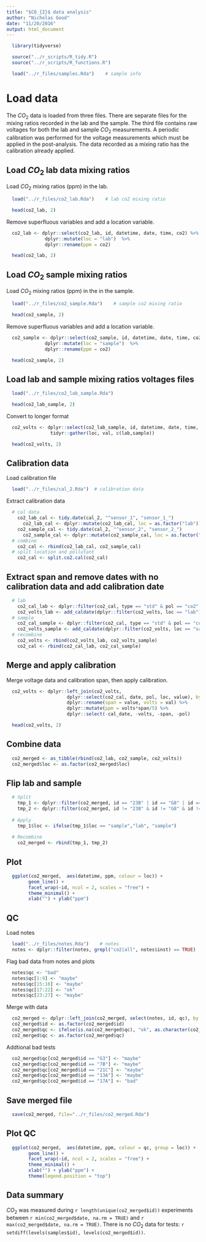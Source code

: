 ```yaml
---
title: "$CO_{2}$ data analysis"
author: "Nicholas Good"
date: "11/20/2016"
output: html_document
---
```


```r
  library(tidyverse)
```

```r
  source("../r_scripts/R_tidy.R")
  source("../r_scripts/R_functions.R")
```

```r
  load("../r_files/samples.Rda")    # sample info
```

# Load data

The $CO_{2}$ data is loaded from three files. There are separate files for the mixing ratios recorded in the lab and the sample. The third file contains raw voltages for both the lab and sample $CO_{2}$ measurements. A periodic calibration was performed for the voltage measurements which must be applied in the post-analysis. The data recorded as a mixing ratio has the calibration already applied.  

## Load $CO_{2}$ lab data mixing ratios

Load $CO_{2}$ mixing ratios (ppm) in the lab.

```r
  load("../r_files/co2_lab.Rda")    # lab co2 mixing ratio
```

```r
  head(co2_lab, 2)
```

Remove superfluous variables and add a location variable.

```r
  co2_lab <- dplyr::select(co2_lab, id, datetime, date, time, co2) %>%
              dplyr::mutate(loc = "lab")  %>%
              dplyr::rename(ppm = co2)
```

```r
  head(co2_lab, 2)
```

## Load $CO_{2}$ sample mixing ratios

Load $CO_{2}$ mixing ratios (ppm) in the in the sample.

```r
  load("../r_files/co2_sample.Rda")    # sample co2 mixing ratio
```

```r
  head(co2_sample, 2)
```

Remove superfluous variables and add a location variable.

```r
  co2_sample <- dplyr::select(co2_sample, id, datetime, date, time, co2) %>%
              dplyr::mutate(loc = "sample")  %>%
              dplyr::rename(ppm = co2)
```

```r
  head(co2_sample, 2)
```

## Load lab and sample mixing ratios voltages files

```r
  load("../r_files/co2_lab_sample.Rda")
```

```r
  head(co2_lab_sample, 2)
```

Convert to longer format

```r
  co2_volts <- dplyr::select(co2_lab_sample, id, datetime, date, time, lab, sample) %>%
                tidyr::gather(loc, val, c(lab,sample))
```

```r
  head(co2_volts, 2)
```

## Calibration data

Load calibration file

```r
  load("../r_files/cal_2.Rda")  # calibration data
```

Extract calibration data

```r
  # cal data
    co2_lab_cal <- tidy.date(cal_2, "^sensor_1", "sensor_1_")
      co2_lab_cal <- dplyr::mutate(co2_lab_cal, loc = as.factor("lab"))
    co2_sample_cal <- tidy.date(cal_2, "^sensor_2", "sensor_2_")
      co2_sample_cal <- dplyr::mutate(co2_sample_cal, loc = as.factor("sample"))
  # combine 
    co2_cal <- rbind(co2_lab_cal, co2_sample_cal)
  # split location and pollutant  
    co2_cal <- split.co2.cal(co2_cal)
```

## Extract span and remove dates with no calibration data and add calibration date

```r
  # lab
    co2_cal_lab <- dplyr::filter(co2_cal, type == "std" & pol == "co2" & !is.na(value) & loc == "lab")
    co2_volts_lab <- add_caldate(dplyr::filter(co2_volts, loc == "lab"), co2_cal_lab)
  # sample
    co2_cal_sample <- dplyr::filter(co2_cal, type == "std" & pol == "co2" & !is.na(value) & loc == "sample")
    co2_volts_sample <- add_caldate(dplyr::filter(co2_volts, loc == "sample"), co2_cal_sample)
  # recombine
    co2_volts <- rbind(co2_volts_lab, co2_volts_sample)
    co2_cal <- rbind(co2_cal_lab, co2_cal_sample)
```

## Merge and apply calibration

Merge voltage data and calibration span, then apply calibration.

```r
  co2_volts <- dplyr::left_join(co2_volts, 
                      dplyr::select(co2_cal, date, pol, loc, value), by = c("cal_date" = "date", "loc" = "loc")) %>%
                      dplyr::rename(span = value, volts = val) %>%
                      dplyr::mutate(ppm = volts*span/5) %>%
                      dplyr::select(-cal_date, -volts, -span, -pol)
```

```r
  head(co2_volts, 2)
```

## Combine data

```r
  co2_merged <- as_tibble(rbind(co2_lab, co2_sample, co2_volts))
  co2_merged$loc <- as.factor(co2_merged$loc)
```

## Flip lab and sample

```r
  # Split
    tmp_1 <- dplyr::filter(co2_merged, id == "23B" | id == "G8" | id == "G3") # two tests switched
    tmp_2 <- dplyr::filter(co2_merged, id != "23B" & id != "G8" & id != "G3")
    
  # Apply
    tmp_1$loc <- ifelse(tmp_1$loc == "sample","lab", "sample")
  
  # Recombine
    co2_merged <- rbind(tmp_1, tmp_2)
```

## Plot

```r
  ggplot(co2_merged,  aes(datetime, ppm, colour = loc)) +
        geom_line() +
        facet_wrap(~id, ncol = 2, scales = "free") +
        theme_minimal() +
        xlab("") + ylab("ppm")
```

## QC

Load notes
```r
  load("../r_files/notes.Rda")    # notes
  notes <- dplyr::filter(notes, grepl("co2|all", notes$inst) == TRUE)
```

Flag bad data from notes and plots

```r
  notes$qc <- "bad"
  notes$qc[1:9] <- "maybe"
  notes$qc[15:16] <- "maybe"
  notes$qc[17:22] <- "ok"
  notes$qc[23:27] <- "maybe"
```

Merge with data

```r
  co2_merged <- dplyr::left_join(co2_merged, select(notes, id, qc), by = "id")
  co2_merged$id <- as.factor(co2_merged$id)
  co2_merged$qc <- ifelse(is.na(co2_merged$qc), "ok", as.character(co2_merged$qc))
  co2_merged$qc <- as.factor(co2_merged$qc)
```

Addtional bad tests

```r
  co2_merged$qc[co2_merged$id == "G3"] <- "maybe"
  co2_merged$qc[co2_merged$id == "7B"] <- "maybe"
  co2_merged$qc[co2_merged$id == "21C"] <- "maybe"
  co2_merged$qc[co2_merged$id == "13A"] <- "maybe"
  co2_merged$qc[co2_merged$id == "17A"] <- "bad"
```

## Save merged file

```r
  save(co2_merged, file="../r_files/co2_merged.Rda")
```

## Plot QC

```r
  ggplot(co2_merged,  aes(datetime, ppm, colour = qc, group = loc)) +
        geom_line() +
        facet_wrap(~id, ncol = 2, scales = "free") +
        theme_minimal() +
        xlab("") + ylab("ppm") +
        theme(legend.position = "top")
```

## Data summary

$CO_{2}$ was measured during `r length(unique(co2_merged$id))` experiments between `r min(co2_merged$date, na.rm = TRUE)` and `r max(co2_merged$date, na.rm = TRUE)`. There is no $CO_{2}$ data for tests: `r setdiff(levels(samples$id), levels(co2_merged$id))`.

